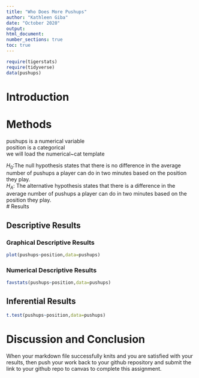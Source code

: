 ```yaml
---
title: "Who Does More Pushups"
author: "Kathleen Giba"
date: "October 2020"
output:
html_document:
number_sections: true
toc: true
---
```



```r
require(tigerstats)
require(tidyverse)
data(pushups)
```

# Introduction

<!--In this section you explain what you are trying to show. Where did the data come from? What is the research or other question you are trying to answer?!-->

# Methods

<!--Decide on your methods: use "variable analysis" or other appropriate descriptors. Make sure to choose at least one graphical method and at least one numerical method.!-->
pushups is a numerical variable  
position is a categorical  
we will load the numerical~cat template  

$H_0$:The null hypothesis states that there is no difference in the average number of pushups a player can do in two minutes based on the position they play.    
$H_A$: The alternative hypothesis states that there is a difference in the average number of pushups a player can do in two minutes based on the position they play.  
# Results

<!--Divide this section into two sub-sections: One for your descriptive results and one for your inferential results.!-->

## Descriptive Results

### Graphical Descriptive Results

<!--Graphical results here. Make sure to show your code. Provide appropriate labels for axes, giving units if possible, and provide a good title for the graph, too. Use the graphical results to describe the patterns if any that exist in the data as focused toward the research question!-->
```r
plot(pushups~position,data=pushups)
```


### Numerical Descriptive Results



<!--Numerical results go here. Use the numerical results to describe the patterns if any that exist in the data as focused toward the research question!-->
```r
favstats(pushups~position,data=pushups)
```


## Inferential Results

<!--State hypothesis clearly. Make sure your discussion of the inferential test covers all the aspects that the test output produces, such as test statistic, p-value etc. Make a decision about the null hypothesis, explain the assumptions on which the selected test/procedure was based, and why the chosen procedure satisfys the assumptions and is appropriate to answer the research question!-->
```r
t.test(pushups~position,data=pushups)
```

# Discussion and Conclusion

<!--Discussion and conclusion here. If you found a relationship be sure to consider whether the relationship occurs because one of the variavbles causes the other, or whether they perhasps are related for some other reason. Watch the chapter 6 videos from the GeorgeTown videos collection.!-->

When your markdown file successfully knits and you are satisfied with your results, then push your work back to your github repository and submit the link to your github repo to canvas  to complete this assignment.